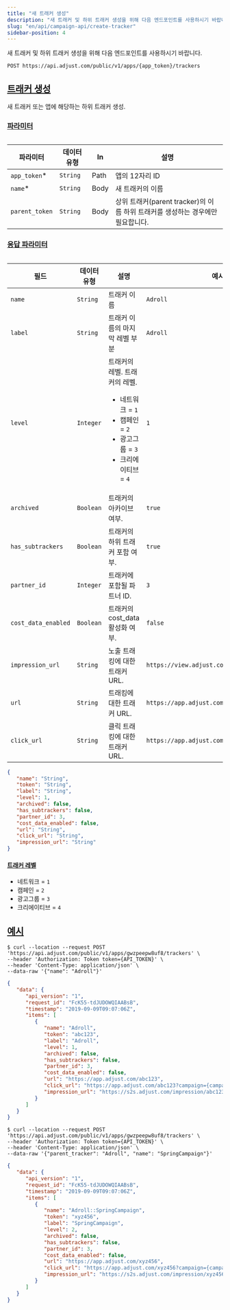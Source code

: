 ```yaml
---
title: "새 트래커 생성"
description: "새 트래커 및 하위 트래커 생성을 위해 다음 엔드포인트를 사용하시기 바랍니다."
slug: "en/api/campaign-api/create-tracker"
sidebar-position: 4
---
```

새 트래커 및 하위 트래커 생성을 위해 다음 엔드포인트를 사용하시기 바랍니다.

```http
POST https://api.adjust.com/public/v1/apps/{app_token}/trackers
```

[트래커 생성](create-a-tracker)
--------------------------

새 트래커 또는 앱에 해당하는 하위 트래커 생성.

### [파라미터](parameters)

<table> 

|      파라미터      |  데이터 유형  |  In  |                           설명                            |
|----------------|----------|------|---------------------------------------------------------|
| `app_token`\* | `String` | Path | 앱의 12자리 ID                                              |
| `name`\*      | `String` | Body | 새 트래커의 이름                                               |
| `parent_token` | `String` | Body | 상위 트래커\(parent tracker\)의 이름 하위 트래커를 생성하는 경우에만 필요합니다. |

</Table> 

### [응답 파라미터](response-parameters)

<table search> 

|         필드          |  데이터 유형   |                                                      설명                                                      |                     예시                      |
|---------------------|-----------|--------------------------------------------------------------------------------------------------------------|---------------------------------------------|
| `name`              | `String`  | 트래커 이름                                                                                                       | `Adroll`                                    |
| `label`             | `String`  | 트래커 이름의 마지막 레벨 부분                                                                                            | `Adroll`                                    |
| `level`             | `Integer` | 트래커의 레벨. 트래커의 레벨.<br/><ul><li>네트워크 = `1`</li><li>캠페인 = `2`</li><li>광고그룹 = `3`</li><li>크리에이티브 = `4`</li></ul> | `1`                                         |
| `archived`          | `Boolean` | 트래커의 아카이브 여부.                                                                                                | `true`                                      |
| `has_subtrackers`   | `Boolean` | 트래커의 하위 트래커 포함 여부.                                                                                           | `true`                                      |
| `partner_id`        | `Integer` | 트래커에 포함될 파트너 ID.                                                                                             | `3`                                         |
| `cost_data_enabled` | `Boolean` | 트래커의 cost\_data 활성화 여부.                                                                                     | `false`                                     |
| `impression_url`    | `String`  | 노출 트래킹에 대한 트래커 URL.                                                                                          | `https://view.adjust.com/impression/abc123` |
| `url`               | `String`  | 트래킹에 대한 트래커 URL.                                                                                             | `https://app.adjust.com/abc123`             |
| `click_url`         | `String`  | 클릭 트래킹에 대한 트래커 URL.                                                                                          | `https://app.adjust.com/abc123`             |

</Table> 

```json
{
   "name": "String",
   "token": "String",
   "label": "String",
   "level": 1,
   "archived": false,
   "has_subtrackers": false,
   "partner_id": 3,
   "cost_data_enabled": false,
   "url": "String",
   "click_url": "String",
   "impression_url": "String"
}
```

#### [트래커 레벨](tracker-levels)

* 네트워크 = `1`
* 캠페인 = `2`
* 광고그룹 = `3`
* 크리에이티브 = `4`

[예시](example)
-------------

<tabs> <tab title="Tracker" sync="tracker"> 

```console
$ curl --location --request POST 'https://api.adjust.com/public/v1/apps/gwzpeepw8uf8/trackers' \
--header 'Authorization: Token token={API_TOKEN}' \
--header 'Content-Type: application/json' \
--data-raw '{"name": "Adroll"}'
```

```json
{
   "data": {
      "api_version": "1",
      "request_id": "FcK55-tdJUDOWQIAABsB",
      "timestamp": "2019-09-09T09:07:06Z",
      "items": [
         {
            "name": "Adroll",
            "token": "abc123",
            "label": "Adroll",
            "level": 1,
            "archived": false,
            "has_subtrackers": false,
            "partner_id": 3,
            "cost_data_enabled": false,
            "url": "https://app.adjust.com/abc123",
            "click_url": "https://app.adjust.com/abc123?campaign={campaign_name}&idfa={idfa}&deeplink=http%3A%2F%2Fa.b%2Fc%3Fd%3D1%26e%3D%%MACROS%%",
            "impression_url": "https://s2s.adjust.com/impression/abc123?campaign={campaign_name}&idfa={idfa}&s2s=1"
         }
      ]
   }
}
```

</Tab> <tab title="하위 트래커" sync="subtracker"> 

```console
$ curl --location --request POST 'https://api.adjust.com/public/v1/apps/gwzpeepw8uf8/trackers' \
--header 'Authorization: Token token={API_TOKEN}' \
--header 'Content-Type: application/json' \
--data-raw '{"parent_tracker": "Adroll", "name": "SpringCampaign"}'
```

```json
{
   "data": {
      "api_version": "1",
      "request_id": "FcK55-tdJUDOWQIAABsB",
      "timestamp": "2019-09-09T09:07:06Z",
      "items": [
         {
            "name": "Adroll::SpringCampaign",
            "token": "xyz456",
            "label": "SpringCampaign",
            "level": 2,
            "archived": false,
            "has_subtrackers": false,
            "partner_id": 3,
            "cost_data_enabled": false,
            "url": "https://app.adjust.com/xyz456",
            "click_url": "https://app.adjust.com/xyz456?campaign={campaign_name}&idfa={idfa}&deeplink=http%3A%2F%2Fa.b%2Fc%3Fd%3D1%26e%3D%%MACROS%%",
            "impression_url": "https://s2s.adjust.com/impression/xyz456?campaign={campaign_name}&idfa={idfa}&s2s=1"
         }
      ]
   }
}
```

</Tab> </Tabs>

